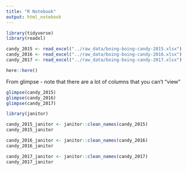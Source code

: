 ```yaml
---
title: "R Notebook"
output: html_notebook
---
```


```r
library(tidyverse)
library(readxl)
```

```r
candy_2015 <- read_excel("../raw_data/boing-boing-candy-2015.xlsx")
candy_2016 <- read_excel("../raw_data/boing-boing-candy-2016.xlsx")
candy_2017 <- read_excel("../raw_data/boing-boing-candy-2017.xlsx")

here::here()
```

From glimpse - note that there are a lot of columns that you can't "view"
```r
glimpse(candy_2015)
glimpse(candy_2016)
glimpse(candy_2017)
```



```r
library(janitor)

```

```r

candy_2015_janitor <- janitor::clean_names(candy_2015)
candy_2015_janitor

candy_2016_janitor <- janitor::clean_names(candy_2016)
candy_2016_janitor

candy_2017_janitor <- janitor::clean_names(candy_2017)
candy_2017_janitor
```

